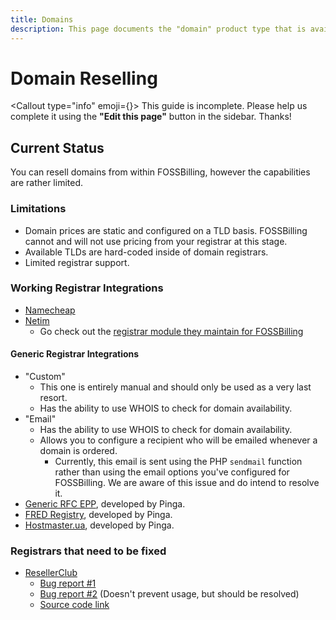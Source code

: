 ```yaml
---
title: Domains
description: This page documents the "domain" product type that is available within FOSSBilling.
---
```



# Domain Reselling
<Callout type="info" emoji={<FAIcon icon="faPersonDigging" />}>
    This guide is incomplete. Please help us complete it using the **"Edit this page"** button in the sidebar. Thanks!
</Callout>

## Current Status
You can resell domains from within FOSSBilling, however the capabilities are rather limited.

### Limitations
 - Domain prices are static and configured on a TLD basis. FOSSBilling cannot and will not use pricing from your registrar at this stage.
 - Available TLDs are hard-coded inside of domain registrars.
 - Limited registrar support.

### Working Registrar Integrations
 - [Namecheap](https://www.namecheap.com/)
 - [Netim](https://www.netim.com/)
    - Go check out the [registrar module they maintain for FOSSBilling](https://github.com/netim-com/fossbilling-registrar-module)

#### Generic Registrar Integrations
 - "Custom"
    - This one is entirely manual and should only be used as a very last resort.
    - Has the ability to use WHOIS to check for domain availability.
 - "Email"
    - Has the ability to use WHOIS to check for domain availability.
    - Allows you to configure a recipient who will be emailed whenever a domain is ordered. 
        - Currently, this email is sent using the PHP `sendmail` function rather than using the email options you've configured for FOSSBilling. We are aware of this issue and do intend to resolve it.
 - [Generic RFC EPP](https://github.com/getpinga/fossbilling-epp-rfc), developed by Pinga.
 - [FRED Registry](https://github.com/getpinga/fossbilling-epp-fred), developed by Pinga.
 - [Hostmaster.ua](https://github.com/getpinga/fossbilling-epp-ua), developed by Pinga.

### Registrars that need to be fixed
 - [ResellerClub](https://www.resellerclub.com/domain-reseller)
   - [Bug report #1](https://github.com/FOSSBilling/FOSSBilling/issues/1267)
   - [Bug report #2](https://github.com/FOSSBilling/FOSSBilling/issues/77) (Doesn't prevent usage, but should be resolved)
   - [Source code link](https://github.com/FOSSBilling/FOSSBilling/blob/main/src/library/Registrar/Adapter/Resellerclub.php)
